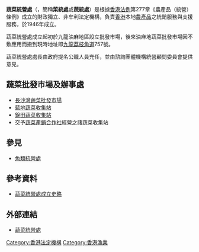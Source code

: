 {{Expand|time=2016-04-25T11:00:00+00:00 }}
{{香港公營機構基礎資訊
|中文機構名稱=蔬菜統營處
|英文機構名稱=Vegetable Marketing Organization
|機構標誌=
|標誌大小=
|首長職銜=處長
|首長姓名=梁肇輝博士{{JP}}<br><small>（漁農自然護理署署長兼）</small>
|副首長職銜=
|副首長姓名=
|成立年份=1946年
|法律基礎=第277章《農產品（統營）條例》
|聯繫部門=[[漁農自然護理署|漁農自然護理署]]
|類型=法定機構
|總部={{HK}}[[九龍|九龍]]長沙灣[[荔枝角道|荔枝角道]]757號
|網站={{Official website|https://www.vmo.org/|官方網站}}
}}


'''蔬菜統營處'''（{{lang-en|'''Vegetable Marketing Organization'''}}，簡稱'''菜統處'''或'''蔬統處'''）是根據[[香港法例|香港法例]]第277章《農產品（統營）條例》成立的財政獨立、非牟利法定機構，負責[[香港|香港]]本地[[農作物|農產品]]之統銷服務與支援服務，於1946年成立。

蔬菜統營處成立起初於九龍油麻地區設立批發市場，後來油麻地蔬菜批發市場因不敷應用而搬到現時地址即[[九龍|九龍]][[荔枝角道|荔枝角道]]757號。

蔬菜統營處處長由政府提名公職人員充任，並由諮詢團體機構統營顧問委員會提供意見。

==蔬菜批發市場及辦事處==
*[[長沙灣蔬菜批發市場|長沙灣蔬菜批發市場]]
*[[藍地蔬菜收集站|藍地蔬菜收集站]]
*[[錦田蔬菜收集站|錦田蔬菜收集站]]
*交予[[蔬菜產銷合作社|蔬菜產銷合作社]]經營之諸蔬菜收集站

==參見==
*[[魚類統營處|魚類統營處]]

==參考資料==
*[http://www.vmo.org/tc/index/page_about/item_history/ 蔬菜統營處成立史略] {{Wayback|url=http://www.vmo.org/tc/index/page_about/item_history/ |date=20160504225940 }}

==外部連結==
*[http://www.vmo.org/ 蔬菜統營處] {{Wayback|url=http://www.vmo.org/ |date=20170419014819 }}

{{香港公營機構}}

[[Category:香港法定機構|Category:香港法定機構]]
[[Category:香港漁業|Category:香港漁業]]